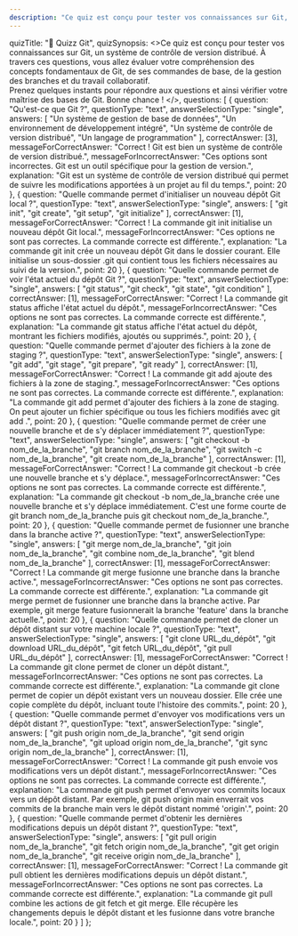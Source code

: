 ```yaml
---
description: "Ce quiz est conçu pour tester vos connaissances sur Git, un système de contrôle de version distribué. À travers ces questions, vous allez évaluer votre compréhension des concepts fondamentaux de Git, de ses commandes de base, de la gestion des branches et du travail collaboratif."
---
```

  quizTitle: "🐙 Quizz Git",
  quizSynopsis: <>Ce quiz est conçu pour tester vos connaissances sur Git, un système de contrôle de version distribué. À travers ces questions, vous allez évaluer votre compréhension des concepts fondamentaux de Git, de ses commandes de base, de la gestion des branches et du travail collaboratif.
    <br />
    Prenez quelques instants pour répondre aux questions et ainsi vérifier votre maîtrise des bases de Git. Bonne chance !
  </>,
  questions: [
    {
      question: "Qu'est-ce que Git ?",
      questionType: "text",
      answerSelectionType: "single",
      answers: [
        "Un système de gestion de base de données",
        "Un environnement de développement intégré",
        "Un système de contrôle de version distribué",
        "Un langage de programmation"
      ],
      correctAnswer: [3],
      messageForCorrectAnswer: "Correct ! Git est bien un système de contrôle de version distribué.",
      messageForIncorrectAnswer: "Ces options sont incorrectes. Git est un outil spécifique pour la gestion de version.",
      explanation: "Git est un système de contrôle de version distribué qui permet de suivre les modifications apportées à un projet au fil du temps.",
      point: 20
    },
    {
      question: "Quelle commande permet d'initialiser un nouveau dépôt Git local ?",
      questionType: "text",
      answerSelectionType: "single",
      answers: [
        "git init",
        "git create",
        "git setup",
        "git initialize"
      ],
      correctAnswer: [1],
      messageForCorrectAnswer: "Correct ! La commande git init initialise un nouveau dépôt Git local.",
      messageForIncorrectAnswer: "Ces options ne sont pas correctes. La commande correcte est différente.",
      explanation: "La commande git init crée un nouveau dépôt Git dans le dossier courant. Elle initialise un sous-dossier .git qui contient tous les fichiers nécessaires au suivi de la version.",
      point: 20
    },
    {
      question: "Quelle commande permet de voir l'état actuel du dépôt Git ?",
      questionType: "text",
      answerSelectionType: "single",
      answers: [
        "git status",
        "git check",
        "git state",
        "git condition"
      ],
      correctAnswer: [1],
      messageForCorrectAnswer: "Correct ! La commande git status affiche l'état actuel du dépôt.",
      messageForIncorrectAnswer: "Ces options ne sont pas correctes. La commande correcte est différente.",
      explanation: "La commande git status affiche l'état actuel du dépôt, montrant les fichiers modifiés, ajoutés ou supprimés.",
      point: 20
    },
    {
      question: "Quelle commande permet d'ajouter des fichiers à la zone de staging ?",
      questionType: "text",
      answerSelectionType: "single",
      answers: [
        "git add",
        "git stage",
        "git prepare",
        "git ready"
      ],
      correctAnswer: [1],
      messageForCorrectAnswer: "Correct ! La commande git add ajoute des fichiers à la zone de staging.",
      messageForIncorrectAnswer: "Ces options ne sont pas correctes. La commande correcte est différente.",
      explanation: "La commande git add permet d'ajouter des fichiers à la zone de staging. On peut ajouter un fichier spécifique ou tous les fichiers modifiés avec git add .",
      point: 20
    },
    {
      question: "Quelle commande permet de créer une nouvelle branche et de s'y déplacer immédiatement ?",
      questionType: "text",
      answerSelectionType: "single",
      answers: [
        "git checkout -b nom_de_la_branche",
        "git branch nom_de_la_branche",
        "git switch -c nom_de_la_branche",
        "git create nom_de_la_branche"
      ],
      correctAnswer: [1],
      messageForCorrectAnswer: "Correct ! La commande git checkout -b crée une nouvelle branche et s'y déplace.",
      messageForIncorrectAnswer: "Ces options ne sont pas correctes. La commande correcte est différente.",
      explanation: "La commande git checkout -b nom_de_la_branche crée une nouvelle branche et s'y déplace immédiatement. C'est une forme courte de git branch nom_de_la_branche puis git checkout nom_de_la_branche.",
      point: 20
    },
    {
      question: "Quelle commande permet de fusionner une branche dans la branche active ?",
      questionType: "text",
      answerSelectionType: "single",
      answers: [
        "git merge nom_de_la_branche",
        "git join nom_de_la_branche",
        "git combine nom_de_la_branche",
        "git blend nom_de_la_branche"
      ],
      correctAnswer: [1],
      messageForCorrectAnswer: "Correct ! La commande git merge fusionne une branche dans la branche active.",
      messageForIncorrectAnswer: "Ces options ne sont pas correctes. La commande correcte est différente.",
      explanation: "La commande git merge permet de fusionner une branche dans la branche active. Par exemple, git merge feature fusionnerait la branche 'feature' dans la branche actuelle.",
      point: 20
    },
    {
      question: "Quelle commande permet de cloner un dépôt distant sur votre machine locale ?",
      questionType: "text",
      answerSelectionType: "single",
      answers: [
        "git clone URL_du_dépôt",
        "git download URL_du_dépôt",
        "git fetch URL_du_dépôt",
        "git pull URL_du_dépôt"
      ],
      correctAnswer: [1],
      messageForCorrectAnswer: "Correct ! La commande git clone permet de cloner un dépôt distant.",
      messageForIncorrectAnswer: "Ces options ne sont pas correctes. La commande correcte est différente.",
      explanation: "La commande git clone permet de copier un dépôt existant vers un nouveau dossier. Elle crée une copie complète du dépôt, incluant toute l'histoire des commits.",
      point: 20
    },
    {
      question: "Quelle commande permet d'envoyer vos modifications vers un dépôt distant ?",
      questionType: "text",
      answerSelectionType: "single",
      answers: [
        "git push origin nom_de_la_branche",
        "git send origin nom_de_la_branche",
        "git upload origin nom_de_la_branche",
        "git sync origin nom_de_la_branche"
      ],
      correctAnswer: [1],
      messageForCorrectAnswer: "Correct ! La commande git push envoie vos modifications vers un dépôt distant.",
      messageForIncorrectAnswer: "Ces options ne sont pas correctes. La commande correcte est différente.",
      explanation: "La commande git push permet d'envoyer vos commits locaux vers un dépôt distant. Par exemple, git push origin main enverrait vos commits de la branche main vers le dépôt distant nommé 'origin'.",
      point: 20
    },
    {
      question: "Quelle commande permet d'obtenir les dernières modifications depuis un dépôt distant ?",
      questionType: "text",
      answerSelectionType: "single",
      answers: [
        "git pull origin nom_de_la_branche",
        "git fetch origin nom_de_la_branche",
        "git get origin nom_de_la_branche",
        "git receive origin nom_de_la_branche"
      ],
      correctAnswer: [1],
      messageForCorrectAnswer: "Correct ! La commande git pull obtient les dernières modifications depuis un dépôt distant.",
      messageForIncorrectAnswer: "Ces options ne sont pas correctes. La commande correcte est différente.",
      explanation: "La commande git pull combine les actions de git fetch et git merge. Elle récupère les changements depuis le dépôt distant et les fusionne dans votre branche locale.",
      point: 20
    }
  ]
};

<Quizz quizData={quiz} />


